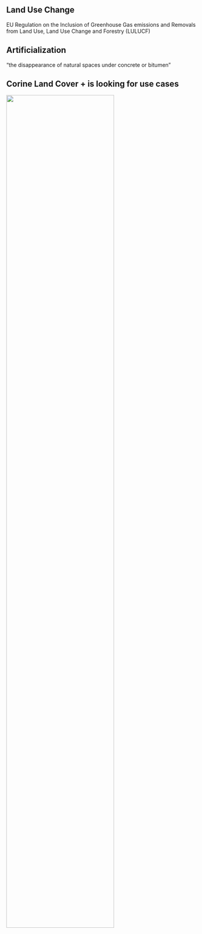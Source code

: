 ## Land Use Change
EU Regulation on the Inclusion of Greenhouse Gas emissions and Removals from Land Use, Land Use Change and Forestry (LULUCF)

## Artificialization
"the disappearance of natural spaces under concrete or bitumen"

## Corine Land Cover + is looking for use cases
![](../img/looking_for_use_cases.png){width=75% fig-align="center"}